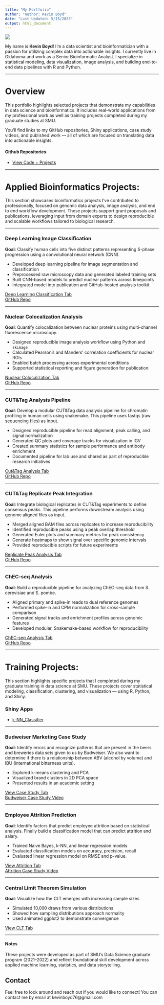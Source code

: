 ```yaml
---
title: "My Portfolio"
author: "Author: Kevin Boyd"
date: "Last Updated: 5/15/2025"
output: html_document
---
```


![](images/hello_world.jpg)  

My name is **Kevin Boyd**! I'm a data scientist and bioinformatician with a passion for utilizing complex data into actionable insights. I currently live in Oklahoma and work as a Senior Bioinformatic Analyst. I specialize in statistical modeling, data visualization, image analysis, and building end-to-end data pipelines with R and Python.

 ---

# Overview  

This portfolio highlights selected projects that demonstrate my capabilities in data science and bioinformatics. It includes real-world applications from my professional work as well as training projects completed during my graduate studies at SMU.

You’ll find links to my GitHub repositories, Shiny applications, case study videos, and published work — all of which are focused on translating data into actionable insights.

#### Github Repositories
- [View Code + Projects](https://github.com/kevinboyd76)

 ---

# Applied Bioinformatics Projects:  

This section showcases bioinformatics projects I’ve contributed to professionally, focused on genomic data analysis, image analysis, and end to end workflow development. These projects support grant proposals and publications, leveraging input from domain experts to design reproducible and scalable workflows tailored to biological research.  

 ---

### Deep Learning Image Classification

**Goal**: Classify human cells into five distinct patterns representing S-phase progression using a convolutional neural network (CNN).  

- Developed deep learning pipeline for image segmentation and classification  
- Preprocessed raw microscopy data and generated labeled training sets  
- Built CNN-based models to predict nuclear patterns across timepoints  
- Integrated model into publication and GitHub-hosted analysis toolkit  

[Deep Learning Classification Tab](DeepLearning_CellStageClassification.html)  
[GitHub Repo](https://github.com/kevinboyd76/Automated_S-phase_Image_Classification)

 ---

### Nuclear Colocalization Analysis

**Goal**: Quantify colocalization between nuclear proteins using multi-channel fluorescence microscopy.

- Designed reproducible image analysis workflow using Python and `skimage`  
- Calculated Pearson’s and Manders’ correlation coefficients for nuclear ROIs  
- Enabled batch processing across experimental conditions  
- Supported statistical reporting and figure generation for publication  

[Nuclear Colocalization Tab](Nuclear_Colocalization.html)  
[GitHub Repo](https://github.com/kevinboyd76/Nuclear_Colocalization)

 ---

### CUT&Tag Analysis Pipeline

**Goal**: Develop a modular CUT&Tag data analysis pipeline for chromatin profiling in human cells using snakemake. This pipeline uses fastqs (raw sequencing files) as input.

- Designed reproducible pipeline for read alignment, peak calling, and signal normalization  
- Generated QC plots and coverage tracks for visualization in IGV  
- Created summary statistics for sample performance and antibody enrichment  
- Documented pipeline for lab use and shared as part of reproducible research initiatives  

[Cut&Tag Analysis Tab](CutandTagAnalysis.html)  
[GitHub Repo](https://github.com/JK-Cobre-Help/CutandTag_Analysis_Snakemake)

 ---

### CUT&Tag Replicate Peak Integration

**Goal**: Integrate biological replicates in CUT&Tag experiments to define consensus peaks. This pipeline performs downstream analysis using genome aligned files as input.

- Merged aligned BAM files across replicates to increase reproducibility    
- Identified reproducible peaks using a peak overlap threshold  
- Generated Euler plots and summary metrics for peak consistency  
- Generate heatmaps to show signal over specific genomic intervals  
- Provided reproducible scripts for future experiments  

[Replicate Peak Analysis Tab](ReplicatePeakAnalysis.html)  
[GitHub Repo](https://github.com/JK-Cobre-Help/CutandTag_ReplicatePeak_Analysis)

 ---

### ChEC-seq Analysis

**Goal**: Build a reproducible pipeline for analyzing ChEC-seq data from S. cerevisiae and S. pombe.

- Aligned primary and spike-in reads to dual reference genomes  
- Performed spike-in and CPM normalization for cross-sample comparison  
- Generated signal tracks and enrichment profiles across genomic features  
- Developed modular, Snakemake-based workflow for reproducibility  

[ChEC-seq Analysis Tab](ChEC-seq_Analysis.html)  
[GitHub Repo](https://github.com/RD-Cobre-Help/ChEC-Seq_Analysis)

 ---

# Training Projects:  

This section highlights specific projects that I completed during my graduate training in data science at SMU. These projects cover statistical modeling, classification, clustering, and visualization — using R, Python, and Shiny.

### Shiny Apps
- [k-NN_Classifier](https://kevinboyd76.shinyapps.io/k-NN_Classifier/)

 ---

### Budweiser Marketing Case Study

**Goal**:  Identify errors and recognize patterns that are present in the beers and breweries data sets given to us by Budweiser. We also want to determine if there is a relationship between ABV (alcohol by volume) and IBU (international bitterness units).

- Explored k-means clustering and PCA
- Visualized brand clusters in 2D PCA space
- Presented results in an academic setting  

[View Case Study Tab](DDS_Project1.html)  
[Budweiser Case Study Video](https://youtu.be/fjBUYcG8ZlI)  

 ---

### Employee Attrition Prediction

**Goal**: Identify factors that predict employee attrition based on statistical analysis. Finally build a classification model that can predict attrition and salary.

- Trained Naive Bayes, k-NN, and linear regression models
- Evaluated classification models on accuracy, precision, recall
- Evaluated linear regression model on RMSE and p-value.  

[View Attrition Tab](DDS_Project2_Final.html)  
[Attrition Case Study Video](https://youtu.be/MuLEzt19qhw)  

 ---

### Central Limit Theorem Simulation

**Goal**: Visualize how the CLT emerges with increasing sample sizes.

- Simulated 10,000 draws from various distributions
- Showed how sampling distributions approach normality
- Used animated ggplot2 to demonstrate convergence  

[View CLT Tab](CLT2.html)

 ---

#### Notes

These projects were developed as part of SMU's Data Science graduate program (2021–2022) and reflect foundational skill development across applied machine learning, statistics, and data storytelling.

## Contact
Feel free to look around and reach out if you would like to connect! You can contact me by email at kevinboyd76@gmail.com
